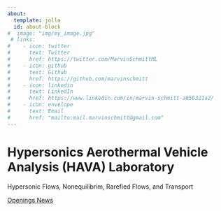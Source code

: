 ```yaml
---
about:
  template: jolla
  id: about-block
#  image: "img/my_image.jpg"
 # links:
#    - icon: twitter
#      text: Twitter
#      href: https://twitter.com/MarvinSchmittML
#    - icon: github
#      text: Github
#      href: https://github.com/marvinschmitt
#    - icon: linkedin
#      text: LinkedIn
#      href: https://www.linkedin.com/in/marvin-schmitt-a85b321a2/
#    - icon: envelope
#      text: Email
#      href: "mailto:mail.marvinschmitt@gmail.com"  
---
```


::: {#about-block}
:::


```{=html}
<link href="html/landing.css" rel="stylesheet">
<link href='https://unpkg.com/boxicons@2.1.4/css/boxicons.min.css' rel='stylesheet'>

        <div class="home-content">
            <h1>Hypersonics Aerothermal Vehicle Analysis (HAVA) Laboratory </h1>
            <p> Hypersonic Flows, Nonequilibrim, Rarefied Flows, and Transport</p>

        </div>
        <div class="home-sci">
            <a href="#"><i class='bx bxl-github'></i></a>
            <a href="#"><i class='bx bxl-twitter'></i></a>
            <a href="#"><i class='bx bxl-linkedin'></i></a>
        </div>
            <div class="btn-box">
                <a href="links/openings.qmd"> Openings </a>
                <a href="links/news.qmd"> News</a>
            </div>
        <div class="home-sci">
            <a href=""><i class='bx bxl-github'></i></a>
            <a href="https://x.com/HAVAlabrpi"><i class='bx bxl-twitter'></i></a>
            <a href="https://www.linkedin.com/company/havalab/about/?viewAsMember=true"><i class='bx bxl-linkedin'></i></a>
        </div>
        


```

